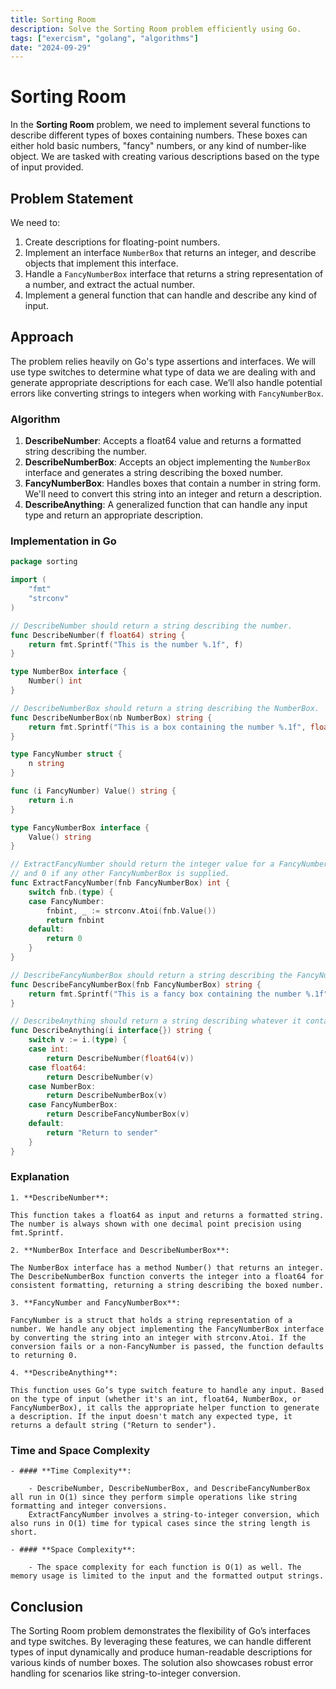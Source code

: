 ```yaml
---
title: Sorting Room
description: Solve the Sorting Room problem efficiently using Go.
tags: ["exercism", "golang", "algorithms"]
date: "2024-09-29"
---
```


# Sorting Room

In the **Sorting Room** problem, we need to implement several functions to describe different types of boxes containing numbers. These boxes can either hold basic numbers, "fancy" numbers, or any kind of number-like object. We are tasked with creating various descriptions based on the type of input provided.

## Problem Statement

We need to:
1. Create descriptions for floating-point numbers.
2. Implement an interface `NumberBox` that returns an integer, and describe objects that implement this interface.
3. Handle a `FancyNumberBox` interface that returns a string representation of a number, and extract the actual number.
4. Implement a general function that can handle and describe any kind of input.

## Approach

The problem relies heavily on Go's type assertions and interfaces. We will use type switches to determine what type of data we are dealing with and generate appropriate descriptions for each case. We’ll also handle potential errors like converting strings to integers when working with `FancyNumberBox`.

### Algorithm

1. **DescribeNumber**: Accepts a float64 value and returns a formatted string describing the number.
2. **DescribeNumberBox**: Accepts an object implementing the `NumberBox` interface and generates a string describing the boxed number.
3. **FancyNumberBox**: Handles boxes that contain a number in string form. We'll need to convert this string into an integer and return a description.
4. **DescribeAnything**: A generalized function that can handle any input type and return an appropriate description.

### Implementation in Go

```go
package sorting

import (
	"fmt"
	"strconv"
)

// DescribeNumber should return a string describing the number.
func DescribeNumber(f float64) string {
	return fmt.Sprintf("This is the number %.1f", f)
}

type NumberBox interface {
	Number() int
}

// DescribeNumberBox should return a string describing the NumberBox.
func DescribeNumberBox(nb NumberBox) string {
	return fmt.Sprintf("This is a box containing the number %.1f", float64(nb.Number()))
}

type FancyNumber struct {
	n string
}

func (i FancyNumber) Value() string {
	return i.n
}

type FancyNumberBox interface {
	Value() string
}

// ExtractFancyNumber should return the integer value for a FancyNumber
// and 0 if any other FancyNumberBox is supplied.
func ExtractFancyNumber(fnb FancyNumberBox) int {
	switch fnb.(type) {
	case FancyNumber:
		fnbint, _ := strconv.Atoi(fnb.Value())
		return fnbint
	default:
		return 0
	}
}

// DescribeFancyNumberBox should return a string describing the FancyNumberBox.
func DescribeFancyNumberBox(fnb FancyNumberBox) string {
	return fmt.Sprintf("This is a fancy box containing the number %.1f", float64(ExtractFancyNumber(fnb)))
}

// DescribeAnything should return a string describing whatever it contains.
func DescribeAnything(i interface{}) string {
	switch v := i.(type) {
	case int:
		return DescribeNumber(float64(v))
	case float64:
		return DescribeNumber(v)
	case NumberBox:
		return DescribeNumberBox(v)
	case FancyNumberBox:
		return DescribeFancyNumberBox(v)
	default:
		return "Return to sender"
	}
}
```


### Explanation
    1. **DescribeNumber**:

    This function takes a float64 as input and returns a formatted string. The number is always shown with one decimal point precision using fmt.Sprintf.

    2. **NumberBox Interface and DescribeNumberBox**:

    The NumberBox interface has a method Number() that returns an integer. The DescribeNumberBox function converts the integer into a float64 for consistent formatting, returning a string describing the boxed number.

    3. **FancyNumber and FancyNumberBox**:

    FancyNumber is a struct that holds a string representation of a number. We handle any object implementing the FancyNumberBox interface by converting the string into an integer with strconv.Atoi. If the conversion fails or a non-FancyNumber is passed, the function defaults to returning 0.

    4. **DescribeAnything**:

    This function uses Go’s type switch feature to handle any input. Based on the type of input (whether it's an int, float64, NumberBox, or FancyNumberBox), it calls the appropriate helper function to generate a description. If the input doesn't match any expected type, it returns a default string ("Return to sender").

### Time and Space Complexity

    - #### **Time Complexity**:

		- DescribeNumber, DescribeNumberBox, and DescribeFancyNumberBox all run in O(1) since they perform simple operations like string formatting and integer conversions.
		ExtractFancyNumber involves a string-to-integer conversion, which also runs in O(1) time for typical cases since the string length is short.

    - #### **Space Complexity**:

		- The space complexity for each function is O(1) as well. The memory usage is limited to the input and the formatted output strings.

## Conclusion
The Sorting Room problem demonstrates the flexibility of Go’s interfaces and type switches. By leveraging these features, we can handle different types of input dynamically and produce human-readable descriptions for various kinds of number boxes. The solution also showcases robust error handling for scenarios like string-to-integer conversion.